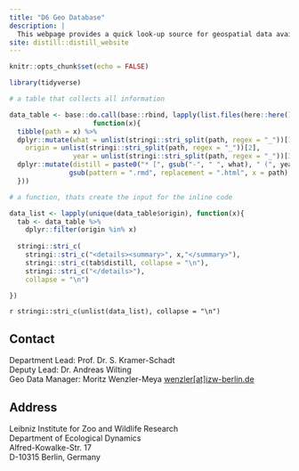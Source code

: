 ```yaml
---
title: "D6 Geo Database"
description: |
  This webpage provides a quick look-up source for geospatial data available for studies at the IZW Department of Ecological Dynamics.
site: distill::distill_website
---
```


```r
knitr::opts_chunk$set(echo = FALSE)
```


```r
library(tidyverse)

# a table that collects all information

data_table <- base::do.call(base::rbind, lapply(list.files(here::here(), pattern = , ".rmd$"), 
                     function(x){
  tibble(path = x) %>% 
  dplyr::mutate(what = unlist(stringi::stri_split(path, regex = "_"))[1],
    origin = unlist(stringi::stri_split(path, regex = "_"))[2],
                year = unlist(stringi::stri_split(path, regex = "_"))[3]) %>% 
  dplyr::mutate(distill = paste0("* [", gsub("-", " ", what), " (", year, ")](/d6geodatabase/reports/",
               gsub(pattern = ".rmd", replacement = ".html", x = path), ")"))
  }))

# a function, thats create the input for the inline code

data_list <- lapply(unique(data_table$origin), function(x){
  tab <- data_table %>%
    dplyr::filter(origin %in% x)
  
  stringi::stri_c(
    stringi::stri_c("<details><summary>", x,"</summary>"),
    stringi::stri_c(tab$distill, collapse = "\n"),
    stringi::stri_c("</details>"), 
    collapse = "\n")

})

```

`r stringi::stri_c(unlist(data_list), collapse = "\n")`



## Contact {.appendix}

Department Lead: Prof. Dr. S. Kramer-Schadt  
Deputy Lead: Dr. Andreas Wilting  
Geo Data Manager: Moritz Wenzler-Meya
<a href="mailto:wenzler@izw-berlin.de">wenzler[at]izw-berlin.de</a>  

## Address {.appendix}

Leibniz Institute for Zoo and Wildlife Research  
Department of Ecological Dynamics  
Alfred-Kowalke-Str. 17  
D-10315 Berlin, Germany 
